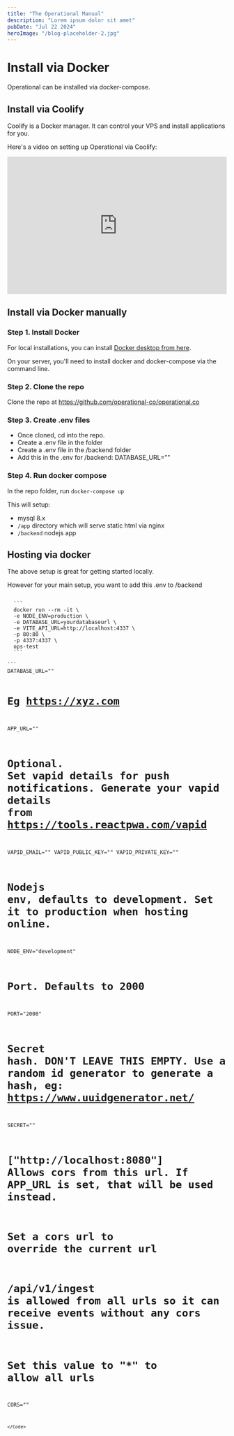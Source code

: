 ```yaml
---
title: "The Operational Manual"
description: "Lorem ipsum dolor sit amet"
pubDate: "Jul 22 2024"
heroImage: "/blog-placeholder-2.jpg"
---
```



# Install via Docker

Operational can be installed via docker-compose.

## Install via Coolify

Coolify is a Docker manager. It can control your VPS and install applications for you.

Here's a video on setting up Operational via Coolify:

<iframe width="100%" height="315" src="https://www.youtube.com/embed/4dFS6h4GFJA?si=PrS6yUdSgtceMj5P" title="YouTube video player" frameborder="0" allow="accelerometer; autoplay; clipboard-write; encrypted-media; gyroscope; picture-in-picture; web-share" referrerpolicy="strict-origin-when-cross-origin" allowfullscreen></iframe>

## Install via Docker manually

### Step 1. Install Docker

For local installations, you can install [Docker desktop from here](https://docs.docker.com/desktop/setup/install/windows-install/).

On your server, you'll need to install docker and docker-compose via the command line.

### Step 2. Clone the repo

Clone the repo at https://github.com/operational-co/operational.co

### Step 3. Create .env files

- Once cloned, cd into the repo.
- Create a .env file in the folder
- Create a .env file in the /backend folder
- Add this in the .env for /backend:
DATABASE_URL=""


### Step 4. Run docker compose

In the repo folder, run `docker-compose up`

This will setup:

- mysql 8.x
- `/app` directory which will serve static html via nginx
- `/backend` nodejs app

## Hosting via docker

The above setup is great for getting started locally.

However for your main setup, you want to add this .env to /backend

<Code lang="bash" client:load>
  ```
  docker run --rm -it \
  -e NODE_ENV=production \
  -e DATABASE_URL=yourdatabaseurl \
  -e VITE_API_URL=http://localhost:4337 \
  -p 80:80 \
  -p 4337:4337 \
  ops-test
  ```
</Code>

<Code lang="bash" client:load>
```
DATABASE_URL=""

# Eg https://xyz.com
APP_URL="" 

# Optional. Set vapid details for push notifications. Generate your vapid details from https://tools.reactpwa.com/vapid
VAPID_EMAIL=""
VAPID_PUBLIC_KEY=""
VAPID_PRIVATE_KEY=""

# Nodejs env, defaults to development. Set it to production when hosting online.
NODE_ENV="development"

# Port. Defaults to 2000
PORT="2000"

# Secret hash. DON'T LEAVE THIS EMPTY. Use a random id generator to generate a hash, eg: https://www.uuidgenerator.net/
SECRET=""

# ["http://localhost:8080"] Allows cors from this url. If APP_URL is set, that will be used instead.
# Set a cors url to override the current url
# /api/v1/ingest is allowed from all urls so it can receive events without any cors issue.
# Set this value to "*" to allow all urls
CORS=""
```
</Code>
